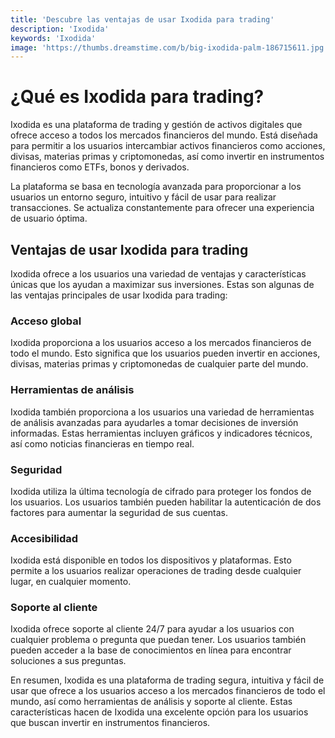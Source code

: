 ```yaml
---
title: 'Descubre las ventajas de usar Ixodida para trading'
description: 'Ixodida'
keywords: 'Ixodida'
image: 'https://thumbs.dreamstime.com/b/big-ixodida-palm-186715611.jpg'
---
```




# ¿Qué es Ixodida para trading?

Ixodida es una plataforma de trading y gestión de activos digitales que ofrece acceso a todos los mercados financieros del mundo. Está diseñada para permitir a los usuarios intercambiar activos financieros como acciones, divisas, materias primas y criptomonedas, así como invertir en instrumentos financieros como ETFs, bonos y derivados.

La plataforma se basa en tecnología avanzada para proporcionar a los usuarios un entorno seguro, intuitivo y fácil de usar para realizar transacciones. Se actualiza constantemente para ofrecer una experiencia de usuario óptima.

<ImageAdd source="https://www.plenglish.com/wp-content/uploads/2022/07/EEUU-caida-precios-criptomonedas.jpg"/>

## Ventajas de usar Ixodida para trading

Ixodida ofrece a los usuarios una variedad de ventajas y características únicas que los ayudan a maximizar sus inversiones. Estas son algunas de las ventajas principales de usar Ixodida para trading:

### Acceso global

Ixodida proporciona a los usuarios acceso a los mercados financieros de todo el mundo. Esto significa que los usuarios pueden invertir en acciones, divisas, materias primas y criptomonedas de cualquier parte del mundo.

<ImageAdd source="https://www.globalnegotiator.com/blog_en/wp-content/uploads/International-trade-information.jpg"/>

### Herramientas de análisis

Ixodida también proporciona a los usuarios una variedad de herramientas de análisis avanzadas para ayudarles a tomar decisiones de inversión informadas. Estas herramientas incluyen gráficos y indicadores técnicos, así como noticias financieras en tiempo real.

<ImageAdd source="https://www.mdctradingacademy.com/wp-content/uploads/2022/12/IMG-BLOGS_Herramientas-para-hacer-trading.webp"/>

### Seguridad

Ixodida utiliza la última tecnología de cifrado para proteger los fondos de los usuarios. Los usuarios también pueden habilitar la autenticación de dos factores para aumentar la seguridad de sus cuentas.

<ImageAdd source="https://resizer.iproimg.com/unsafe/880x/filters:format(webp)/https://assets.iproup.com/assets/jpg/2021/05/18579.jpg"/>

### Accesibilidad

Ixodida está disponible en todos los dispositivos y plataformas. Esto permite a los usuarios realizar operaciones de trading desde cualquier lugar, en cualquier momento.

<ImageAdd source="https://assets.cmcmarkets.com/web_redesign/mobapps_tradeWithEase_small.png"/>

### Soporte al cliente

Ixodida ofrece soporte al cliente 24/7 para ayudar a los usuarios con cualquier problema o pregunta que puedan tener. Los usuarios también pueden acceder a la base de conocimientos en línea para encontrar soluciones a sus preguntas.

<ImageAdd source="https://notiblockchain.com/wp-content/uploads/2019/03/NotiBlockchain-2gether-lanzar%C3%A1-tarjeta-de-d%C3%A9bito-con-soporte-para-criptomonedas-FOTO.png"/>

En resumen, Ixodida es una plataforma de trading segura, intuitiva y fácil de usar que ofrece a los usuarios acceso a los mercados financieros de todo el mundo, así como herramientas de análisis y soporte al cliente. Estas características hacen de Ixodida una excelente opción para los usuarios que buscan invertir en instrumentos financieros.